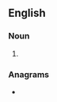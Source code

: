 ==English==

===Noun===
{{head|en|noun plural form}}

# {{plural of|blighter|lang=en}}

===Anagrams===
* {{anagrams|en|a=beghilrst|Gilbreths|therbligs}}